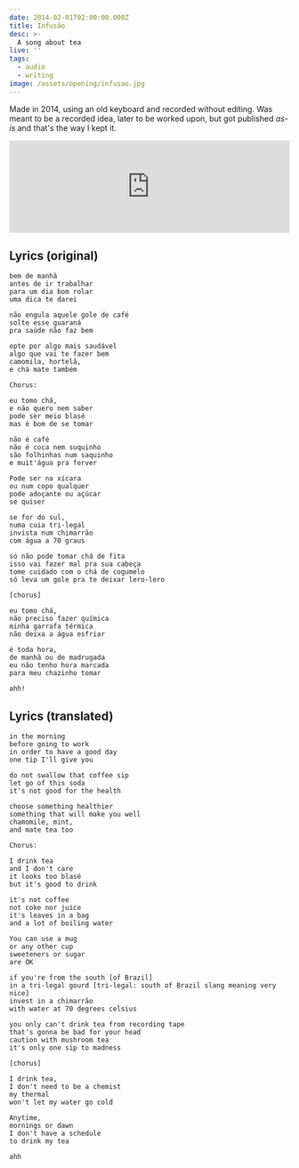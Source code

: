 ```yaml
---
date: 2014-02-01T02:00:00.000Z
title: Infusão
desc: >-
  A song about tea
live: ''
tags:
  - audio
  - writing
image: /assets/opening/infusao.jpg
---
```


Made in 2014, using an old keyboard and recorded without editing. Was meant to be a recorded idea, later to be worked upon, but got published _as-is_ and that's the way I kept it.

<iframe
  width="100%"
  height="166"
  scrolling="no"
  frameborder="no"
  allow="autoplay"
  src="https://w.soundcloud.com/player/?url=https%3A//api.soundcloud.com/tracks/145225397&color=%23000000&auto_play=false&hide_related=false&show_comments=true&show_user=true&show_reposts=false&show_teaser=true"
></iframe>

## Lyrics (original)

    bem de manhã
    antes de ir trabalhar
    para um dia bom rolar
    uma dica te darei

    não engula aquele gole de café
    solte esse guaraná
    pra saúde não faz bem

    opte por algo mais saudável
    algo que vai te fazer bem
    camomila, hortelã,
    e chá mate também

    Chorus:

    eu tomo chá,
    e não quero nem saber
    pode ser meio blasé
    mas é bom de se tomar

    não é café
    não é coca nem suquinho
    são folhinhas num saquinho
    e muit'água pra ferver

    Pode ser na xícara
    ou num copo qualquer
    pode adoçante ou açúcar
    se quiser

    se for do sul,
    numa cuia tri-legal
    invista num chimarrão
    com água a 70 graus

    só não pode tomar chá de fita
    isso vai fazer mal pra sua cabeça
    tome cuidado com o chá de cogumelo
    só leva um gole pra te deixar lero-lero

    [chorus]

    eu tomo chá,
    não preciso fazer química
    minha garrafa térmica
    não deixa a água esfriar

    é toda hora,
    de manhã ou de madrugada
    eu não tenho hora marcada
    para meu chazinho tomar

    ahh!

## Lyrics (translated)

    in the morning
    before going to work
    in order to have a good day
    one tip I'll give you

    do not swallow that coffee sip
    let go of this soda
    it's not good for the health

    choose something healthier
    something that will make you well
    chamomile, mint,
    and mate tea too

    Chorus:

    I drink tea
    and I don't care
    it looks too blasé
    but it's good to drink

    it's not coffee
    not coke nor juice
    it's leaves in a bag
    and a lot of boiling water

    You can use a mug
    or any other cup
    sweeteners or sugar
    are OK

    if you're from the south [of Brazil]
    in a tri-legal gourd [tri-legal: south of Brazil slang meaning very nice]
    invest in a chimarrão
    with water at 70 degrees celsius

    you only can't drink tea from recording tape
    that's gonna be bad for your head
    caution with mushroom tea
    it's only one sip to madness

    [chorus]

    I drink tea,
    I don't need to be a chemist
    my thermal
    won't let my water go cold

    Anytime,
    mornings or dawn
    I don't have a schedule
    to drink my tea

    ahh
